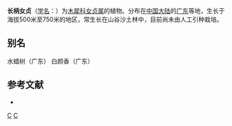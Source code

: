 {{Speciesbox 
| taxon = Ligustrum longipedicellatum
| binomial_authority = H. T. Chang
}}

'''长柄女贞'''（[[学名|学名]]：{{lang|la|''Ligustrum longipedicellatum''}}）为[[木犀科|木犀科]][[女贞属|女贞属]]的植物。分布在[[中国大陆|中国大陆]]的[[广东|广东]]等地，生长于海拔500米至750米的地区，常生长在山谷沙土林中，目前尚未由人工引种栽培。

== 别名 ==
水蜡树（广东） 白颜香（广东）

== 参考文献 ==
<div class="references-small">
* {{cite web| url =http://www.bioinfo.cn/db05/KmzwSpecies.php?action=view&id=30418| title =长柄女贞| work =《中国高等植物数据库全库》| publisher =中国科学院微生物研究所| author =昆明植物研究所| accessdate =2009-02-26| deadurl =yes| archiveurl =https://web.archive.org/web/20160305043950/http://www.bioinfo.cn/db05/KmzwSpecies.php?action=view&id=30418| archivedate =2016-03-05}}
</div>

{{taxonbar}}

[[Category:女贞属|C]]
[[Category:广东植物|C]]